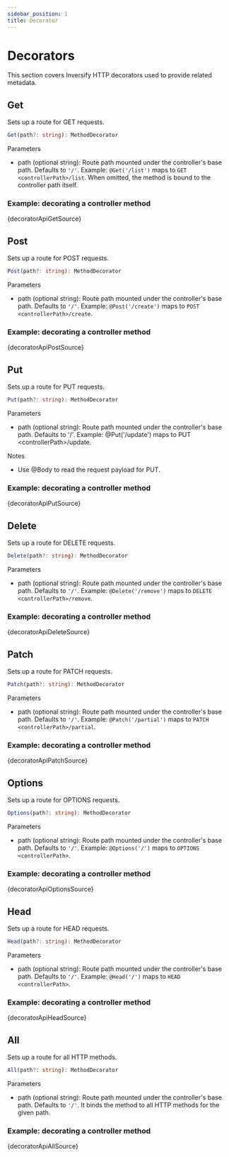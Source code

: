 ```yaml
---
sidebar_position: 1
title: Decorator
---
```


# Decorators

This section covers Inversify HTTP decorators used to provide related metadata.

## Get

Sets up a route for GET requests.

```ts
Get(path?: string): MethodDecorator
```

Parameters

- path (optional string): Route path mounted under the controller's base path. Defaults to `'/'`. Example: `@Get('/list')` maps to `GET <controllerPath>/list`. When omitted, the method is bound to the controller path itself.

### Example: decorating a controller method

<CodeBlock language="ts">{decoratorApiGetSource}</CodeBlock>

## Post

Sets up a route for POST requests.

```ts
Post(path?: string): MethodDecorator
```

Parameters

- path (optional string): Route path mounted under the controller's base path. Defaults to `'/'`. Example: `@Post('/create')` maps to `POST <controllerPath>/create`.

### Example: decorating a controller method

<CodeBlock language="ts">{decoratorApiPostSource}</CodeBlock>

## Put

Sets up a route for PUT requests.

```ts
Put(path?: string): MethodDecorator
```

Parameters

- path (optional string): Route path mounted under the controller's base path. Defaults to '/'. Example: @Put('/update') maps to PUT &lt;controllerPath&gt;/update.

Notes

- Use @Body to read the request payload for PUT.

### Example: decorating a controller method

<CodeBlock language="ts">{decoratorApiPutSource}</CodeBlock>

## Delete

Sets up a route for DELETE requests.

```ts
Delete(path?: string): MethodDecorator
```

Parameters

- path (optional string): Route path mounted under the controller's base path. Defaults to `'/'`. Example: `@Delete('/remove')` maps to `DELETE <controllerPath>/remove`.

### Example: decorating a controller method

<CodeBlock language="ts">{decoratorApiDeleteSource}</CodeBlock>

## Patch

Sets up a route for PATCH requests.

```ts
Patch(path?: string): MethodDecorator
```

Parameters

- path (optional string): Route path mounted under the controller's base path. Defaults to `'/'`. Example: `@Patch('/partial')` maps to `PATCH <controllerPath>/partial`.

### Example: decorating a controller method

<CodeBlock language="ts">{decoratorApiPatchSource}</CodeBlock>

## Options

Sets up a route for OPTIONS requests.

```ts
Options(path?: string): MethodDecorator
```

Parameters

- path (optional string): Route path mounted under the controller's base path. Defaults to `'/'`. Example: `@Options('/')` maps to `OPTIONS <controllerPath>`.

### Example: decorating a controller method

<CodeBlock language="ts">{decoratorApiOptionsSource}</CodeBlock>

## Head

Sets up a route for HEAD requests.

```ts
Head(path?: string): MethodDecorator
```

Parameters

- path (optional string): Route path mounted under the controller's base path. Defaults to `'/'`. Example: `@Head('/')` maps to `HEAD <controllerPath>`.

### Example: decorating a controller method

<CodeBlock language="ts">{decoratorApiHeadSource}</CodeBlock>

## All

Sets up a route for all HTTP methods.

```ts
All(path?: string): MethodDecorator
```

Parameters

- path (optional string): Route path mounted under the controller's base path. Defaults to `'/'`. It binds the method to all HTTP methods for the given path.

### Example: decorating a controller method

<CodeBlock language="ts">{decoratorApiAllSource}</CodeBlock>
